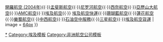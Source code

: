 {{Navbox
| style  = width:800px
| state  = show
| name   = 埃及航空公司
| title  = [[埃及]][[航空公司]]
| list1 = [[開羅航空 (1998年)]]{{·}}[[開羅航空 (2004年)]]{{·}}[[孟斐斯航空]]{{·}}[[尼罗河航空]]{{·}}[[西奈航空]]{{·}}[[亞歷山大航空]]{{·}}[[AMC航空]]{{·}}[[埃及航空]]{{·}} [[埃及航空快運]]{{·}}[[珊瑚藍航空]]{{·}}[[蓮花航空]]{{·}}[[樂蜀航空]]{{·}}[[中西航空 (埃及)|中西航空]]{{·}}[[石油空中服務]]{{·}}[[三星航空]]{{·}}[[埃及航空貨運]]
| image  = [[檔案:Flag of Egypt.svg|64px]]
}}
<noinclude> 
[[Category:埃及航空公司|*]]
[[Category:埃及模板]]
[[Category:非洲航空公司模板]]
</noinclude>